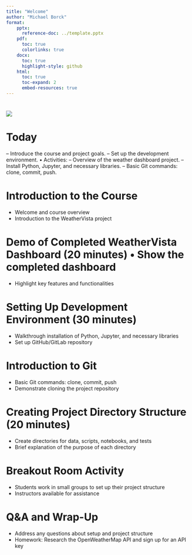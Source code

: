 ```yaml
---
title: "Welcome"
author: "Michael Borck"
format:
    pptx:
      reference-doc: ../template.pptx
    pdf:
      toc: true
      colorlinks: true
    docx:
      toc: true
      highlight-style: github
    html:
      toc: true
      toc-expand: 2
      embed-resources: true
---
```


# 
![](../images/curtin-copy-right.png)

# Today
– Introduce the course and project goals.
– Set up the development environment. • Activities:
– Overview of the weather dashboard project.
– Install Python, Jupyter, and necessary libraries. – Basic Git commands: clone, commit, push.


# Introduction to the Course
- Welcome and course overview
- Introduction to the WeatherVista project

# Demo of Completed WeatherVista Dashboard (20 minutes) • Show the completed dashboard
- Highlight key features and functionalities

# Setting Up Development Environment (30 minutes)
- Walkthrough installation of Python, Jupyter, and necessary libraries 
- Set up GitHub/GitLab repository

# Introduction to Git
- Basic Git commands: clone, commit, push
- Demonstrate cloning the project repository

# Creating Project Directory Structure (20 minutes)
- Create directories for data, scripts, notebooks, and tests
- Brief explanation of the purpose of each directory
  
# Breakout Room Activity 
- Students work in small groups to set up their project structure
- Instructors available for assistance

# Q&A and Wrap-Up
- Address any questions about setup and project structure
- Homework: Research the OpenWeatherMap API and sign up for an API key